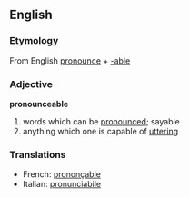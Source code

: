== English ==
===Etymology===
From English [[pronounce]] + [[-able]]

===Adjective===
'''pronounceable'''
#words which can be [[pronounced]]; sayable
#anything which one is capable of [[utter]]ing

===Translations===
*French: [[prononçable]]
*Italian: [[pronunciabile]]